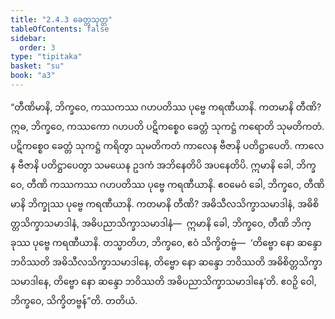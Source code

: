 ```yaml
---
title: "2.4.3 ခေတ္တသုတ္တ"
tableOfContents: false
sidebar:
  order: 3
type: "tipitaka"
basket: "su"
book: "a3"
---
```



<DynamicBreadcrumb />

<Division number="84" book="a3" e="ch" v="15" p="231">

<Paragraph number="732" book="a3">
“တီဏိမာနိ, ဘိက္ခဝေ, ကဿကဿ ဂဟပတိဿ ပုဗ္ဗေ ကရဏီယာနိ. ကတမာနိ တီဏိ? ဣဓ, ဘိက္ခဝေ, ကဿကော ဂဟပတိ ပဋိကစ္စေဝ ခေတ္တံ သုကဋ္ဌံ ကရောတိ သုမတိကတံ. ပဋိကစ္စေဝ ခေတ္တံ သုကဋ္ဌံ ကရိတွာ သုမတိကတံ ကာလေန ဗီဇာနိ ပတိဋ္ဌာပေတိ. ကာလေန ဗီဇာနိ ပတိဋ္ဌာပေတွာ သမယေန ဥဒကံ အဘိနေတိပိ အပနေတိပိ. ဣမာနိ ခေါ, ဘိက္ခဝေ, တီဏိ ကဿကဿ ဂဟပတိဿ ပုဗ္ဗေ ကရဏီယာနိ.
</Paragraph>

<Paragraph number="733" book="a3">
ဧဝမေဝံ ခေါ, ဘိက္ခဝေ, တီဏိမာနိ ဘိက္ခုဿ ပုဗ္ဗေ ကရဏီယာနိ. ကတမာနိ တီဏိ? အဓိသီလသိက္ခာသမာဒါနံ, အဓိစိတ္တသိက္ခာသမာဒါနံ, အဓိပညာသိက္ခာသမာဒါနံ—  ဣမာနိ ခေါ, ဘိက္ခဝေ, တီဏိ ဘိက္ခုဿ ပုဗ္ဗေ ကရဏီယာနိ.
</Paragraph>

<Paragraph number="734" book="a3">
တသ္မာတိဟ, ဘိက္ခဝေ, ဧဝံ သိက္ခိတဗ္ဗံ—  ‘တိဗ္ဗော နော ဆန္ဒော ဘဝိဿတိ အဓိသီလသိက္ခာသမာဒါနေ, တိဗ္ဗော နော ဆန္ဒော ဘဝိဿတိ အဓိစိတ္တသိက္ခာသမာဒါနေ, တိဗ္ဗော နော ဆန္ဒော ဘဝိဿတိ အဓိပညာသိက္ခာသမာဒါနေ’တိ. ဧဝဉှိ ဝေါ, ဘိက္ခဝေ, သိက္ခိတဗ္ဗန်”တိ.

</Paragraph>
</Division>

<Paragraph number="735" type="center" book="a3">
တတိယံ.
</Paragraph>